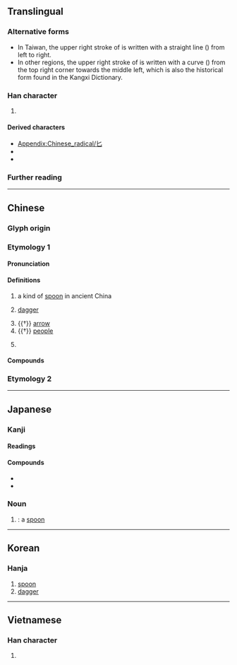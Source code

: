 {{also|ヒ|ビ|ピ|七|𠤎}}
{{character info}}
{{character info|⼔}}
==Translingual==
{{stroke order|type=animate}}

===Alternative forms===
* In Taiwan, the upper right stroke of {{lang|mul|sc=Hant|匕}} is written with a straight line ({{l|mul|一}}) from left to right.
* In other regions, the upper right stroke of {{lang|mul|sc=Hans|匕}} is written with a curve ({{l|mul|丿}}) from the top right corner towards the middle left, which is also the historical form found in the Kangxi Dictionary.

===Han character===
{{Han char|rn=21|rad=匕|as=00|sn=2|four=22710|canj=UH|ids=⿺乚丿(GJKH),⿺乚一(T)}}

# {{mul-kangxi radical-def}}

====Derived characters====
* [[Appendix:Chinese_radical/匕]]
* {{l|mul|[[比]], [[𡖅]], [[𡚧]], [[㠲]], [[𢖬]], [[朼]], [[此]], [[𭭽]], [[𤆇]], [[牝]], [[𦘪]], [[䂗]], [[𥘇]], [[𥝓]], [[𭭾]], [[𫊤]], [[𧢶]], [[䚰]], [[𧺊]], [[䣥]], [[𨤽]], [[𮩲]], [[𩵏]], [[𪋼]], [[齔]]([[𮮾]]/[[龀]])}} <!-- Characters not found in [[Appendix:Chinese_radical/匕]] -->
* {{l|mul|[[𠨐]], [[𢺵]], [[頃]]([[顷]]), [[𠘩]], [[旨]], [[𥘈]], [[𭴁]], [[𡙊]], [[眞]], [[仑]], [[匂]], [[𠨬]], [[它]], [[尼]], [[庀]], [[𢨩]], [[㫐]], [[𣥅]], [[老]], [[𦉮]], [[疕]], [[皀]], [[𥃩]], [[壱]], [[𡧏]], [[𡭠]], [[䖈]], [[鬯]], [[麀]], [[𭅔]]}} <!-- Characters not found in [[Appendix:Chinese_radical/匕]] -->

===Further reading===
{{kangxi-ws|匕部/匕部}}
{{Han ref|kx=0152.180|dkj=02570|dj=0342.020|hdz=10261.150|uh=5315}}

----

==Chinese==
{{zh-forms}}
{{zh-wp}}

===Glyph origin===
{{Han etym}}

===Etymology 1===

====Pronunciation====
{{zh-pron
|m=bǐ
|c=bei2,bei6,bei3
|h=pfs=pí
|mn=pí
|mn-t=bi3
|w=
|mc=y
|oc=y
|cat=n
}}

====Definitions====
{{zh-hanzi}}

# {{lb|zh|historical}} a kind of [[spoon]] in ancient China
# {{lb|zh|literary}} [[dagger]]
# {{†}} [[arrow]]
# {{†}} [[people]]
# {{zh-hg}} {{zh-original|妣|deceased mother}}

====Compounds====
{{zh-der|匕首|匕鬯不驚|圖窮匕見|匕鬯|圖窮匕現|匕箸}}

===Etymology 2===
{{zh-see|牝|hv|(of an animal) [[female]]}}

----

==Japanese==

===Kanji===
{{ja-kanji|grade=9|rs=匕00}}

====Readings====
{{ja-readings
|goon=ひ
|kanon=ひ
|kun=さじ-
}}

====Compounds====
* {{ja-r|匕首|あいくち}}
* {{ja-r|匕%首|ひ%しゅ}}

===Noun===
{{ja-noun|さじ}}

# {{alternative form of|ja|匙}}: a [[spoon]]

----

==Korean==

===Hanja===
{{ko-hanja|비수|비}}

# [[spoon]]
# [[dagger]]

----

==Vietnamese==

===Han character===
{{vi-readings|reading=[[chuỷ]]|rs=匕00}}

# {{rfdef|vi|sort=匕00}}

[[Category:CJKV radicals| ]]
